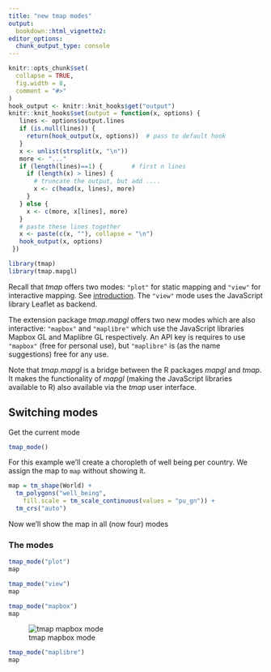 ```yaml
---
title: "new tmap modes"
output: 
  bookdown::html_vignette2:
editor_options: 
  chunk_output_type: console
---
```


```r
knitr::opts_chunk$set(
  collapse = TRUE,
  fig.width = 8,
  comment = "#>"
)
hook_output <- knitr::knit_hooks$get("output")
knitr::knit_hooks$set(output = function(x, options) {
   lines <- options$output.lines
   if (is.null(lines)) {
     return(hook_output(x, options))  # pass to default hook
   }
   x <- unlist(strsplit(x, "\n"))
   more <- "..."
   if (length(lines)==1) {        # first n lines
     if (length(x) > lines) {
       # truncate the output, but add ....
       x <- c(head(x, lines), more)
     }
   } else {
     x <- c(more, x[lines], more)
   }
   # paste these lines together
   x <- paste(c(x, ""), collapse = "\n")
   hook_output(x, options)
 })

```

```r
library(tmap)
library(tmap.mapgl)
```

Recall that *tmap* offers two modes: `"plot"` for static mapping and `"view"` for interactive mapping. See [introduction](https://r-tmap.github.io/tmap/articles/basics_modes). The `"view"` mode uses the JavaScript library Leaflet as backend.

The extension package *tmap.mapgl* offers two new modes which are also interactive: `"mapbox"` and `"maplibre"` which use the JavaScript libraries Mapbox GL and Maplibre GL respectively. An API key is requires to use `"mapbox"` (free for personal use), but `"maplibre"` is (as the name suggestions) free for any use.

Note that *tmap.mapgl* is a bridge between the R packages *mapgl* and *tmap*. It makes the functionality of *mapgl* (making the JavaScript libraries available to R) also available via the *tmap* user interface.

## Switching modes

Get the current mode

```r
tmap_mode()
```

For this example we'll create a choropleth of well being per country. We assign the map to `map` without showing it.

```r
map = tm_shape(World) + 
  tm_polygons("well_being",
    fill.scale = tm_scale_continuous(values = "pu_gn")) +
  tm_crs("auto")
```

Now we'll show the map in all (now four) modes

### The modes

```r
tmap_mode("plot")
map
```

```r
tmap_mode("view")
map
```

```r
tmap_mode("mapbox")
map
```

![tmap mapbox mode](https://r-tmap.github.io/tmap.mapgl/reference/figures/mapbox_well_being.jpg)

```r
tmap_mode("maplibre")
map
```
